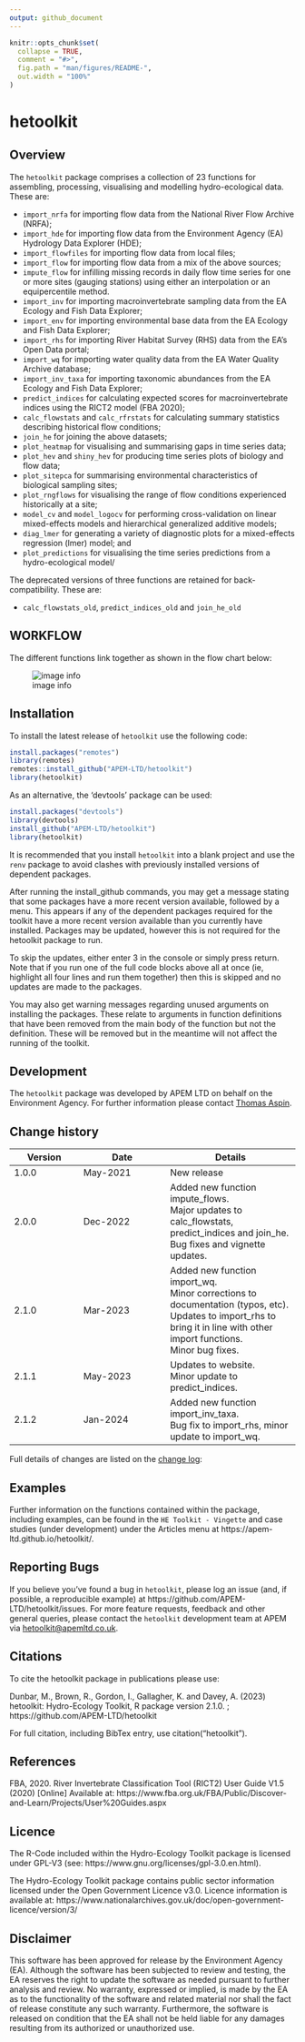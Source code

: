 ```yaml
---
output: github_document
---
```


<!-- README.md is generated from README.Rmd. Please edit that file -->

```r
knitr::opts_chunk$set(
  collapse = TRUE,
  comment = "#>",
  fig.path = "man/figures/README-",
  out.width = "100%"
)
```

# hetoolkit

<!-- badges: start -->
<!-- badges: end -->

## Overview 

The `hetoolkit` package comprises a collection of 23 functions for assembling, processing, visualising and modelling hydro-ecological data. These are:

* `import_nrfa` for importing flow data from the National River Flow Archive (NRFA);
* `import_hde` for importing flow data from the Environment Agency (EA) Hydrology Data Explorer (HDE);
* `import_flowfiles` for importing flow data from local files;
* `import_flow` for importing flow data from a mix of the above sources;
* `impute_flow` for infilling missing records in daily flow time series for one or more sites (gauging stations) using either an interpolation or an equipercentile  method.
* `import_inv` for importing macroinvertebrate sampling data from the EA Ecology and Fish Data Explorer;
* `import_env` for importing environmental base data from the EA Ecology and Fish Data Explorer;
* `import_rhs` for importing River Habitat Survey (RHS) data from the EA's Open Data portal;
* `import_wq` for importing water quality data from the EA Water Quality Archive database;
* `import_inv_taxa` for importing taxonomic abundances from the EA Ecology and Fish Data Explorer;
* `predict_indices` for calculating expected scores for macroinvertebrate indices using the RICT2 model (FBA 2020);
* `calc_flowstats` and `calc_rfrstats` for calculating summary statistics describing historical flow conditions;
* `join_he` for joining the above datasets;
* `plot_heatmap` for visualising and summarising gaps in time series data;
* `plot_hev` and `shiny_hev` for producing time series plots of biology and flow data;
* `plot_sitepca` for summarising environmental characteristics of biological sampling sites;
* `plot_rngflows` for visualising the range of flow conditions experienced historically at a site;
* `model_cv` and `model_logocv` for performing cross-validation on linear mixed-effects models and hierarchical generalized additive models;
* `diag_lmer` for generating a variety of diagnostic plots for a mixed-effects regression (lmer) model; and
* `plot_predictions` for visualising the time series predictions from a hydro-ecological model/

The deprecated versions of three functions are retained for back-compatibility. These are:

* `calc_flowstats_old`, `predict_indices_old` and `join_he_old` 

## WORKFLOW

The different functions link together as shown in the flow chart below:

![image info](./FlowChart_v01.png)

## Installation

To install the latest release of `hetoolkit` use the following code:


``` r
install.packages("remotes")
library(remotes)
remotes::install_github("APEM-LTD/hetoolkit")
library(hetoolkit)

```

As an alternative, the 'devtools' package can be used:

``` r
install.packages("devtools")
library(devtools)
install_github("APEM-LTD/hetoolkit")
library(hetoolkit)

```

It is recommended that you install `hetoolkit` into a blank project and use the `renv` package to avoid clashes with previously installed versions of dependent packages.

After running the install_github commands, you may get a message stating that some packages have a more recent version available, followed by a menu. This appears if any of the dependent packages required for the toolkit have a more recent version available than you currently have installed. Packages may be updated, however this is not required for the hetoolkit package to run. 

To skip the updates, either enter 3 in the console or simply press return. Note that if you run one of the full code blocks above all at once (ie, highlight all four lines and run them together) then this is skipped and no updates are made to the packages.

You may also get warning messages regarding unused arguments on installing the packages. These relate to arguments in function definitions that have been removed from the main body of the function but not the definition. These will be removed but in the meantime will not affect the running of the toolkit. 

## Development

The `hetoolkit` package was developed by APEM LTD on behalf on the Environment Agency. For further information please contact [Thomas Aspin](mailto:Thomas.Aspin@environment-agency.gov.uk).

## Change history

Version | Date     | Details
--------|----------|---------------
1.0.0   | May-2021 | New release
2.0.0   | Dec-2022 | Added new function impute_flows.\
                     Major updates to calc_flowstats, predict_indices and join_he.\
                     Bug fixes and vignette updates.
2.1.0   | Mar-2023 | Added new function import_wq.\
                     Minor corrections to documentation (typos, etc).\
                     Updates to import_rhs to bring it in line with other import functions.\
                     Minor bug fixes.
2.1.1   | May-2023 | Updates to website.\
                     Minor update to predict_indices.
2.1.2   | Jan-2024 | Added new function import_inv_taxa.\
                     Bug fix to import_rhs, minor update to import_wq.

Full details of changes are listed on the [change log](https://apem-ltd.github.io/hetoolkit/news/index.html):

## Examples

Further information on the functions contained within the package, including examples, can be found in the `HE Toolkit - Vingette` and case studies (under development) under the Articles menu at https://apem-ltd.github.io/hetoolkit/.

## Reporting Bugs

If you believe you’ve found a bug in `hetoolkit`, please log an issue (and, if possible, a reproducible example) at https://github.com/APEM-LTD/hetoolkit/issues. For more feature requests, feedback and other general queries, please contact the `hetoolkit` development team at APEM via [hetoolkit@apemltd.co.uk](mailto:hetoolkit@apemltd.co.uk).

## Citations

To cite the hetoolkit package in publications please use:

Dunbar, M., Brown, R., Gordon, I., Gallagher, K. and Davey, A. (2023) hetoolkit: Hydro-Ecology Toolkit, R package version 2.1.0. ; https://github.com/APEM-LTD/hetoolkit

For full citation, including BibTex entry, use citation("hetoolkit").

## References

FBA, 2020. River Invertebrate Classification Tool (RICT2) User Guide V1.5 (2020) [Online] Available at: https://www.fba.org.uk/FBA/Public/Discover-and-Learn/Projects/User%20Guides.aspx

## Licence

The R-Code included within the Hydro-Ecology Toolkit package is licensed under GPL-V3 (see: https://www.gnu.org/licenses/gpl-3.0.en.html).

The Hydro-Ecology Toolkit package contains public sector information licensed under the Open Government Licence v3.0.  Licence information is available at: https://www.nationalarchives.gov.uk/doc/open-government-licence/version/3/ 

## Disclaimer

This software has been approved for release by the Environment Agency (EA). Although the software has been subjected to review and testing, the EA reserves the right to update the software as needed pursuant to further analysis and review. No warranty, expressed or implied, is made by the EA as to the functionality of the software and related material nor shall the fact of release constitute any such warranty. Furthermore, the software is released on condition that the EA shall not be held liable for any damages resulting from its authorized or unauthorized use.

